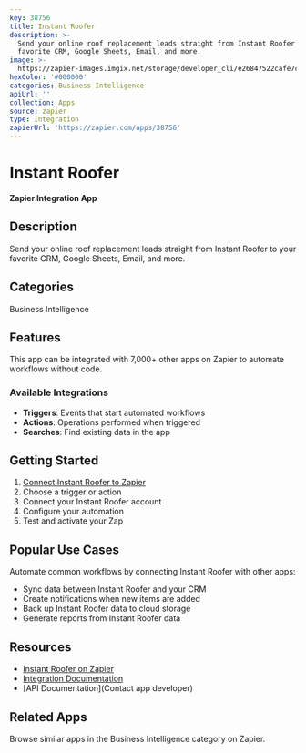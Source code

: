 ```yaml
---
key: 38756
title: Instant Roofer
description: >-
  Send your online roof replacement leads straight from Instant Roofer to your
  favorite CRM, Google Sheets, Email, and more.
image: >-
  https://zapier-images.imgix.net/storage/developer_cli/e26847522cafe7cd69a51f8f49ce272b.png?auto=format%2Ccompress&ixlib=python-3.0.0&q=50
hexColor: '#000000'
categories: Business Intelligence
apiUrl: ''
collection: Apps
source: zapier
type: Integration
zapierUrl: 'https://zapier.com/apps/38756'
---
```

# Instant Roofer

**Zapier Integration App**

## Description

Send your online roof replacement leads straight from Instant Roofer to your favorite CRM, Google Sheets, Email, and more.

## Categories

Business Intelligence

## Features

This app can be integrated with 7,000+ other apps on Zapier to automate workflows without code.

### Available Integrations

- **Triggers**: Events that start automated workflows
- **Actions**: Operations performed when triggered
- **Searches**: Find existing data in the app

## Getting Started

1. [Connect Instant Roofer to Zapier](https://zapier.com/apps/38756)
2. Choose a trigger or action
3. Connect your Instant Roofer account
4. Configure your automation
5. Test and activate your Zap

## Popular Use Cases

Automate common workflows by connecting Instant Roofer with other apps:

- Sync data between Instant Roofer and your CRM
- Create notifications when new items are added
- Back up Instant Roofer data to cloud storage
- Generate reports from Instant Roofer data

## Resources

- [Instant Roofer on Zapier](https://zapier.com/apps/38756)
- [Integration Documentation](https://zapier.com/apps/38756/integrations)
- [API Documentation](Contact app developer)

## Related Apps

Browse similar apps in the Business Intelligence category on Zapier.
